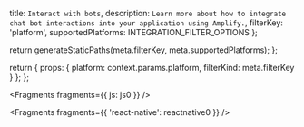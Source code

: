   title: `Interact with bots`,
  description: `Learn more about how to integrate chat bot interactions into your application using Amplify.`,
  filterKey: 'platform',
  supportedPlatforms: INTEGRATION_FILTER_OPTIONS
};



  return generateStaticPaths(meta.filterKey, meta.supportedPlatforms);
};

  return {
    props: {
      platform: context.params.platform,
      filterKind: meta.filterKey
    }
  };
};


<Fragments fragments={{ js: js0 }} />


<Fragments fragments={{ 'react-native': reactnative0 }} />
